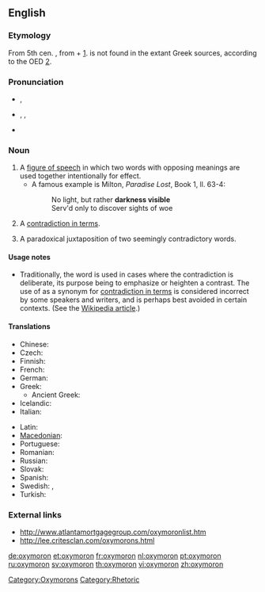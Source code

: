 {{was wotd|2006|July|12}}
==English==

{{wikipedia}}

===Etymology===
From 5th cen. {{etyl|la}} {{term|oxymoron|lang=la}}, from {{etyl|grc}} {{term|ὀξύς||sharp|tr=oxus|sc=polytonic}} + {{term|μωρός||dull|tr=mōros|sc=polytonic}} [http://www.perseus.tufts.edu/cgi-bin/ptext?doc=Perseus%3Atext%3A1999.04.0057%3Aentry%3D%2374333]. {{etyl|el}} {{term|ὀξύμωρον||tr=oxumōron|sc=polytonic}} is not found in the extant Greek sources, according to the OED [http://dictionary.oed.com.ezproxy.sfpl.org/cgi/entry/50168789].

===Pronunciation===
* {{a|UK}} {{IPA|/ɒksɪˈmɔ:rɒn/}}, {{SAMPA|/QksI"mO:rQn/}}
* {{a|US}} {{enPR|äk-sĭ-môrʹän}}, {{IPA|/ɑksɪˈmɔrɑn/}}, {{SAMPA|/AksI"mOrAn/}}
* {{audio|en-us-oxymoron.ogg|Audio (US)}}

===Noun===
{{en-noun|pl2=oxymora}}

# A [[figure of speech]] in which two words with opposing meanings are used together intentionally for effect.
#* A famous example is Milton, ''Paradise Lost'', Book 1, ll. 63-4:
#*: No light, but rather '''darkness visible'''
#*: Serv'd only to discover sights of woe
# {{context|loosely}} A [[contradiction in terms]].
# A paradoxical juxtaposition of two seemingly contradictory words.

====Usage notes====
* Traditionally, the word {{term||oxymoron}} is used in cases where the contradiction is deliberate, its purpose being to emphasize or heighten a contrast. The use of {{term||oxymoron}} as a synonym for [[contradiction in terms]] is considered incorrect by some speakers and writers, and is perhaps best avoided in certain contexts. (See the [[w:oxymoron|Wikipedia article]].)

====Translations====
{{trans-top|figure of speech}}
* Chinese: {{zh-tsp|矛盾修飾法|矛盾修饰法|máodùnxiūshìfǎ}}
* Czech: {{t-|cs|oxymóron|m}}
* Finnish: {{t+|fi|oksymoron}}
* French: {{t+|fr|oxymore}}
* German: {{t+|de|Oxymoron|n}}
* Greek: {{t|el|οξύμωρο σχήμα|n|tr=oxýmoro schíma|sc=Grek}}
** Ancient Greek: {{t|el|ὀξύμωρον|n|tr=oxymōron|sc=Grek}}
* Icelandic: {{t-|is|refhvörf|n|p}}
* Italian: {{t+|it|ossimoro|m}}
{{trans-mid}}
* Latin: {{t|la|oxymorum|n}}
* [[Macedonian]]: {{t|mk|оксиморон|m|tr=oksimóron|sc=Cyrl}}
* Portuguese: {{t+|pt|oxímoro|m}}
* Romanian: {{t|ro|oximoron|n}}
* Russian: {{t|ru|оксиморон|m|tr=oksímoron|sc=Cyrl}}
* Slovak: {{t|sk|oxymorón|m}}
* Spanish: {{t+|es|oxímoron|m}}
* Swedish: {{t+|sv|oxymoron}}, {{t|sv|självmotsägelse}}
* Turkish: {{t+|tr|oksimoron|n}}
{{trans-bottom}}

{{trans-see|contradiction in terms}}

===External links===
* [http://www.atlantamortgagegroup.com/oxymoronlist.htm http://www.atlantamortgagegroup.com/oxymoronlist.htm]
* [http://lee.critesclan.com/oxymorons.html http://lee.critesclan.com/oxymorons.html]

[[Category:Oxymorons]]
[[Category:Rhetoric]]

[[de:oxymoron]]
[[et:oxymoron]]
[[fr:oxymoron]]
[[nl:oxymoron]]
[[pt:oxymoron]]
[[ru:oxymoron]]
[[sv:oxymoron]]
[[th:oxymoron]]
[[vi:oxymoron]]
[[zh:oxymoron]]